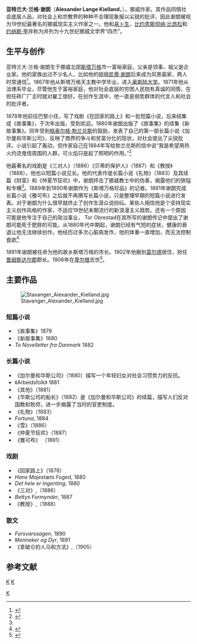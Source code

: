 {{Infobox writer <!-- for more information see [[:Template:Infobox_writer/doc|:Template:Infobox writer/doc]] -->
| name = 亚历山大·谢朗
| image = Alexander Kielland.jpg
| imagesize = 200px
| caption = 谢朗晚年照片
| pseudonym =
| birth_name = 
| birth_date = {{birth date|1849|2|18|df=y}}
| birth_place = [[挪威|挪威]][[斯塔万格|斯塔万格]]
| death_date = {{death date and age|1906|4|6|1849|2|18|df=y}}
| death_place = 挪威[[卑尔根|卑尔根]]
| occupation = 小说家、剧作家、散文作家
| nationality = 挪威人
| movement = [[现实主义|现实主义]]
}}
'''亚特兰大·兰格·谢朗'''（'''Alexander Lange Kielland'''，{{bd|1849年|2月19日|1906年|4月6日}}），挪威作家。其作品同情社会底层人品，对社会上和宗教界的种种不合理现象报以尖锐的批评，因此谢朗被视为19世纪最著名的挪威现实主义作家之一。他和[[易卜生|易卜生]]、[[比约恩斯彻纳·比昂松|比约恩斯彻纳·比昂松]]和[[约纳斯·李|约纳斯·李]]并称为并列为十九世纪挪威文学界“四杰”。

==生平与创作==
亚特兰大·兰格·谢朗生于挪威北部[[斯塔万格|斯塔万格]]市一富裕家庭，父亲是领事，祖父是企业家。他的家族出过不少名人，比如他的姐姐[[凯蒂·谢朗|凯蒂·谢朗]]后来成为风景画家，两人时常通信<ref>{{Cite web |url=http://www.artsmia.org/mirror-of-nature/the-artists.cfm?lng=0&artist=kielland |title=Lange Kielland'' (A Mirror Of Nature: Nordic Landscape Painting 1840-1910. Minneapolis Institute of Arts) |access-date=2013-04-29 |archive-url=https://web.archive.org/web/20160305020003/http://artsmia.org/mirror-of-nature/the-artists.cfm?lng=0 |archive-date=2016-03-05 |dead-url=yes }}</ref>。1867年他从斯塔万格天主教中学毕业，进入[[奥斯陆大学|奥斯陆大学]]。1871年他从法律系毕业，尽管他生于富裕家庭，他对社会底层的穷困人民抱有真诚的同情，在担任砖厂厂主时就对雇工很好。在创作生涯中，他一直是弱势群体的代言人和社会的批评者。

1878年他前往巴黎小住，写了戏剧《在回家的路上》和一批短篇小说，后来结集成《故事集》，于次年出版，受到欢迎。1880年谢朗出版了《故事集》的续集《新故事集》。同年受到[[格奥尔格·勃兰兑斯|格奥尔格·勃兰兑斯]]的鼓励，发表了自己的第一部长篇小说《加尔曼和华斯公司》，反映了商界的争斗和贫富分化的现状，对社会提出了尖锐批评。小说引起了轰动，但作家自己在1884年写给勃兰兑斯的信中说“我是希望用热火灼烫鬼怪周围的人群，可火焰只是起了照明的作用。”<ref name="北欧文学史">{{cite book|author=石琴娥|title=北欧文学史|publisher=译林出版社|year=2005|pages=294-295}}</ref>

他最著名的戏剧是《三对人》（1886）《贝蒂的保护人》（1887）和《教授》（1888），他也以短篇小说见长。他的代表作是长篇小说《礼物》（1883）及其续篇《财富》和《仲夏节狂欢》中，谢朗抨击了挪威教士中的伪善，揭露他们的狭隘和专横<ref name="北欧文学史"></ref>。1889年到1890年谢朗作为《斯塔万格珍品》的记者。1891年谢朗完成长篇小说《雅可布》之后就不再撰写长篇小说，只是整理早期的短篇小说进行发表。对于谢朗为什么很早就终止了创作生涯众说纷纭。某些人相信他是个坚持现实主义创作风格的作家，不适应19世纪末期流行的新浪漫主义趋势。还有一个原因可能是他专注于自己的政治事业， Tor Obrestad在其所写的谢朗传记中提出了谢朗可能死于肥胖的可能。从1880年代中期起，谢朗已经有气短的症状，健康的衰退让他无法继续创作。他经历过多次心脏病发作，他的体重一直增加，而无法控制食欲<ref>{{cite web |url=http://www.kirjasto.sci.fi/kiella.htm |title=Alexander Kielland |website=Books and Writers ''(kirjasto.sci.fi)'' |first=Petri |last=Liukkonen |publisher=Kuusankoski Public Library |location=Finland |archiveurl=https://web.archive.org/web/20100725062250/http://www.kirjasto.sci.fi/kiella.htm |archivedate=2010-07-25 |dead-url=yes |accessdate=2013-04-29 }}</ref>

1891年谢朗被任命为他的故乡斯塔万格的市长。1902年他搬到[[莫尔德|莫尔德]]居住，担任[[鲁姆斯达尔郡|鲁姆斯达尔郡]]郡长。1906年在[[卑尔根|卑尔根]]去世<ref>{{cite web|url=http://www.snl.no/Alexander_Lange_Kielland |title=''Alexander Lange Kielland'' (Edvard Beyer / Morten Moi. Store norske leksikon) |accessdate=2013-04-29}}</ref>。

==主要作品==
[[Image:Stavanger_Alexander_Kielland.jpg|thumb]]

===短篇小说===
* 《故事集》1879
* 《新故事集》1880
* ''To Novelletter fra Danmark'' 1882

===长篇小说===
* 《加尔曼和华斯公司》（1880）描写一个年轻妇女对社会习惯势力的反抗。
* 《Arbeidsfolk》 1881
* 《其他》（1881）
* 《华斯公司的船长》（1882）是《加尔曼和华斯公司》的续篇，描写人们反对国教和牧师，进一步揭露了当时的官吏制度。
* 《礼物》（1883）
* ''Fortuna'', 1884
* 《雪》（1886）
* 《仲夏节狂欢》（1887）
* 《雅可布》 （1891）

===戏剧===
* 《回家路上》（1878）
* ''Hans Majestæts Foged'', 1880
* ''Det hele er Ingenting'', 1880
* 《三对》,（1886）
* ''Bettys Formynder'', 1887
* 《教授》,（1888）

===散文===
* ''Forsvarssagen'', 1890
* ''Menneker og Dyr'', 1891
* 《拿破仑的人马和方法》,（1905）

==参考文献==
<references/>

{{Authority control}}
[[category:挪威小说家|K]]
[[category:挪威作家|K]]
[[Category:奧斯陸大學校友|K]]